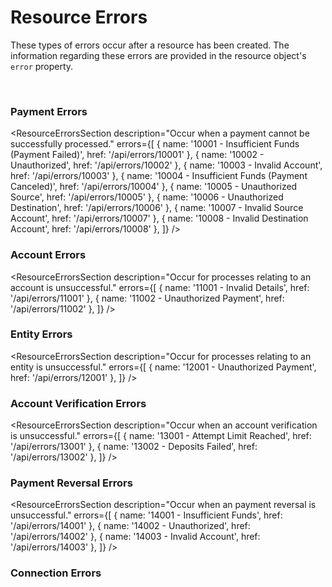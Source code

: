 
# Resource Errors
These types of errors occur after a resource has been created. The information regarding
these errors are provided in the resource object's `error` property.

<br />

### Payment Errors
<ResourceErrorsSection
  description="Occur when a payment cannot be successfully processed."
  errors={[
    { name: '10001 - Insufficient Funds (Payment Failed)', href: '/api/errors/10001' },
    { name: '10002 - Unauthorized', href: '/api/errors/10002' },
    { name: '10003 - Invalid Account', href: '/api/errors/10003' },
    { name: '10004 - Insufficient Funds (Payment Canceled)', href: '/api/errors/10004' },
    { name: '10005 - Unauthorized Source', href: '/api/errors/10005' },
    { name: '10006 - Unauthorized Destination', href: '/api/errors/10006' },
    { name: '10007 - Invalid Source Account', href: '/api/errors/10007' },
    { name: '10008 - Invalid Destination Account', href: '/api/errors/10008' },
  ]} />

### Account Errors
<ResourceErrorsSection
  description="Occur for processes relating to an account is unsuccessful."
  errors={[
    { name: '11001 - Invalid Details', href: '/api/errors/11001' },
    { name: '11002 - Unauthorized Payment', href: '/api/errors/11002' },
  ]} />

### Entity Errors
<ResourceErrorsSection
  description="Occur for processes relating to an entity is unsuccessful."
  errors={[
    { name: '12001 - Unauthorized Payment', href: '/api/errors/12001' },
  ]} />

### Account Verification Errors
<ResourceErrorsSection
  description="Occur when an account verification is unsuccessful."
  errors={[
    { name: '13001 - Attempt Limit Reached', href: '/api/errors/13001' },
    { name: '13002 - Deposits Failed', href: '/api/errors/13002' },
  ]} />

### Payment Reversal Errors
<ResourceErrorsSection
  description="Occur when an payment reversal is unsuccessful."
  errors={[
    { name: '14001 - Insufficient Funds', href: '/api/errors/14001' },
    { name: '14002 - Unauthorized', href: '/api/errors/14002' },
    { name: '14003 - Invalid Account', href: '/api/errors/14003' },
  ]} />

### Connection Errors
<ResourceErrorsSection
  description="Occur when an payment connection is unsuccessful."
  errors={[]} />
